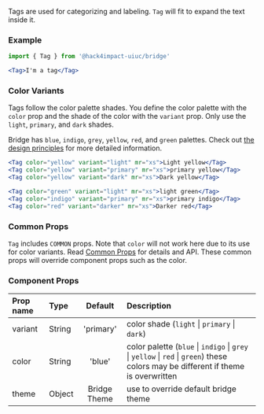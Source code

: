 


Tags are used for categorizing and labeling. `Tag` will fit to expand the text inside it.

### Example

```jsx live
import { Tag } from '@hack4impact-uiuc/bridge'

<Tag>I'm a tag</Tag>
```

### Color Variants
Tags follow the color palette shades. You define the color palette with the `color` prop and the shade of the color with the `variant` prop. Only use the `light`, `primary`, and `dark` shades.


Bridge has `blue`, `indigo`, `grey`, `yellow`, `red`, and `green` palettes. Check out [the design principles](/design/colors) for more detailed information.

```jsx live
<Tag color="yellow" variant="light" mr="xs">Light yellow</Tag> 
<Tag color="yellow" variant="primary" mr="xs">primary yellow</Tag>
<Tag color="yellow" variant="dark" mr="xs">Dark yellow</Tag> 

<Tag color="green" variant="light" mr="xs">light green</Tag> 
<Tag color="indigo" variant="primary" mr="xs">primary indigo</Tag> 
<Tag color="red" variant="darker" mr="xs">Darker red</Tag>
```

### Common Props
`Tag` includes `COMMON` props. Note that `color` will not work here due to its use for color variants. Read [Common Props](/components/common-props) for details and API. These common props will override component props such as the color.


### Component Props

| Prop name | Type | Default | Description |
| :- | :- | :-: | :- |
| variant | String | 'primary' | color shade (`light` &#124; `primary` &#124; `dark`) |
| color | String | 'blue' | color palette (`blue` &#124; `indigo` &#124; `grey` &#124; `yellow` &#124; `red` &#124; `green`) these colors may be different if theme is overwritten |
| theme | Object | Bridge Theme | use to override default bridge theme|